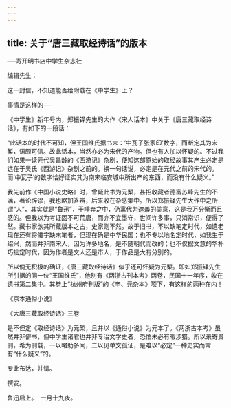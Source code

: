 ```yaml
---
---
---
```

title: 关于“唐三藏取经诗话”的版本
---



──寄开明书店中学生杂志社

编辑先生：

这一封信，不知道能否给附载在《中学生》上？

事情是这样的──

《中学生》新年号内，郑振铎先生的大作《宋人话本》中关于《唐三藏取经诗话》，有如下的一段话：

“此话本的时代不可知，但王国维氏据书末：‘中瓦子张家印’数字，而断定其为宋椠，语颇可信。故此话本，当然亦必为宋代的产物。但也有人加以怀疑的。不过我们如果一读元代吴昌龄的《西游记》杂剧，便知这部原始的取经故事其产生必定是远在于吴氏《西游记》杂剧之前的。换一句话说，必定是在元代之前的宋代的。而‘中瓦子’的数字恰好证实其为南宋临安城中所出产的东西，而没有什么疑义。”

我先前作《中国小说史略》时，曾疑此书为元椠，甚招收藏者德富苏峰先生的不满，著论辟谬，我也略加答辨，后来收在杂感集中。所以郑振铎先生大作中之所谓“人”，其实就是“鲁迅”，于唾弃之中，仍寓代为遮羞的美意，这是我万分惭而且感的。但我以为考证固不可荒唐，而亦不宜墨守，世间许多事，只消常识，便得了然。藏书家欲其所藏版本之古，史家则不然。故于旧书，不以缺笔定时代，如遗老现在还有将儀字缺末笔者，但现在确是中华民国；也不专以地名定时代，如我生于绍兴，然而并非南宋人，因为许多地名，是不随朝代而改的；也不仅据文意的华朴巧拙定时代，因为作者是文人还是市人，于作品是大有分别的。

所以倘无积极的确证，《唐三藏取经诗话》似乎还可怀疑为元椠。即如郑振铎先生所引据的同一位“王国维氏”，他别有《两浙古刊本考》两卷，民国十一年序，收在遗书第二集中。其卷上“杭州府刊版”的《辛、元杂本》项下，有这样的两种在内！

《京本通俗小说》

《大唐三藏取经诗话》三卷

是不但定《取经诗话》为元椠，且并以《通俗小说》为元本了。《两浙古本考》虽然并非僻书，但中学生诸君也并非专治文学史者，恐怕未必有暇涉猎。所以录寄贵刊，希为刊载，一以略助多闻，二以见单文孤证，是难以“必定”一种史实而常有“什么疑义”的。

专此布达，并请。

撰安。

鲁迅启上。　一月十九夜。